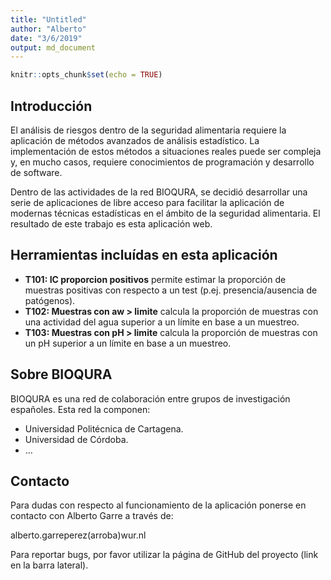 ```yaml
---
title: "Untitled"
author: "Alberto"
date: "3/6/2019"
output: md_document
---
```


```r
knitr::opts_chunk$set(echo = TRUE)
```

## Introducción


El análisis de riesgos dentro de la seguridad alimentaria requiere la aplicación de métodos avanzados de análisis estadístico. La implementación de estos métodos a situaciones reales puede ser compleja y, en mucho casos, requiere conocimientos de programación y desarrollo de software. 

Dentro de las actividades de la red BIOQURA, se decidió desarrollar una serie de aplicaciones de libre acceso para facilitar la aplicación de modernas técnicas estadísticas en el ámbito de la seguridad alimentaria. El resultado de este trabajo es esta aplicación web. 

## Herramientas incluídas en esta aplicación

- **T101: IC proporcion positivos** permite estimar la proporción de muestras positivas con respecto a un test (p.ej. presencia/ausencia de patógenos).
- **T102: Muestras con aw > limite** calcula la proporción de muestras con una actividad del agua superior a un límite en base a un muestreo.
- **T103: Muestras con pH > limite** calcula la proporción de muestras con un pH superior a un límite en base a un muestreo.

## Sobre BIOQURA

BIOQURA es una red de colaboración entre grupos de investigación españoles. Esta red la componen:

- Universidad Politécnica de Cartagena.
- Universidad de Córdoba.
- ...

## Contacto

Para dudas con respecto al funcionamiento de la aplicación ponerse en contacto con Alberto Garre a través de:

alberto.garreperez(arroba)wur.nl

Para reportar bugs, por favor utilizar la página de GitHub del proyecto (link en la barra lateral).






